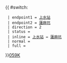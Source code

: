 {{ #switch: {{{format|}}}
  | endpoint1 = [[上水巴士總站|上水站]]
  | endpoint2 = [[蓮麻坑]]
  | direction = 2
  | status = 
  | inline = [[上水巴士總站|上水站]] ↔ [[蓮麻坑]]
  | normal =
  | full =
}}<noinclude>[[category:新界專線小巴路線模板|059K]]</noinclude>